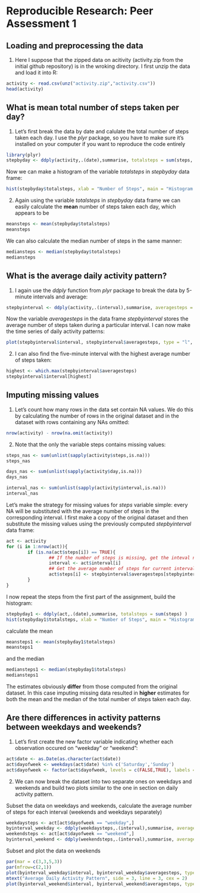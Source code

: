 # Reproducible Research: Peer Assessment 1


## Loading and preprocessing the data
1. Here I suppose that the zipped data on acitivity (activity.zip from the initial github repository) is in the wroking directory. I first unzip the data and load it into R:
```r
activity <- read.csv(unz("activity.zip","activity.csv"))
head(activity)
```



## What is mean total number of steps taken per day?
1. Let's first break the data by date and calulate the total number of steps taken each day. I use the *plyr* package, so you have to make sure it's installed on your computer if you want to reproduce the code entirely
```r
library(plyr)
stepbyday <- ddply(activity,.(date),summarise, totalsteps = sum(steps, na.rm = TRUE) )
```
Now we can make a histogram of the variable *totalsteps* in *stepbyday* data frame:
```r
hist(stepbyday$totalsteps, xlab = "Number of Steps", main = "Histogram of the Total Number\n of Steps Taken Each Day")
```
2. Again using the variable *totalsteps* in *stepbyday* data frame we can easily calculate the **mean** number of steps taken each day, which appears to be 
```r
meansteps <- mean(stepbyday$totalsteps)
meansteps
```
We can also calculate the median number of steps in the same manner:
```r
mediansteps <- median(stepbyday$totalsteps)
mediansteps
```

## What is the average daily activity pattern?

1. I again use the *ddply* function from *plyr* package to break the data by 5-minute intervals and average:
```r
stepbyinterval <- ddply(activity,.(interval),summarise, averagesteps = mean(steps, na.rm = TRUE))
```

Now the variable *averagesteps* in the data frame *stepbyinterval* stores the average number of steps taken during a particular interval. I can now make the time series of daily activity patterns:
```r
plot(stepbyinterval$interval, stepbyinterval$averagesteps, type = "l", xlab = "Interval", ylab = "Average Number of Steps", main = "Average Daily Activity Pattern")
```

2. I can also find the five-minute interval with the highest average number of steps taken:
```r
highest <- which.max(stepbyinterval$averagesteps)
stepbyinterval$interval[highest]
```

## Imputing missing values

1. Let's count how many rows in the data set contain NA values. We do this by calculating the number of rows in the original dataset and in the dataset with rows containing any NAs omitted:

```r
nrow(activity) - nrow(na.omit(activity))
```

2. Note that the only the variable steps contains missing values:
```r
steps_nas <- sum(unlist(sapply(activity$steps,is.na)))
steps_nas
```
```r
days_nas <- sum(unlist(sapply(activity$day,is.na)))
days_nas
```
```r
interval_nas <- sum(unlist(sapply(activity$interval,is.na)))
interval_nas
```

Let's make the strategy for missing values for *steps* variable simple: every NA will be substituted with the average number of steps in the corresponding interval. I first make a copy of the original dataset and then substitute the missing values using the previously computed *stepbyinterval* data frame:
```r
act <- activity
for (i in 1:nrow(act)){
        if (is.na(act$steps[i]) == TRUE){
                ## If the number of steps is missing, get the inteval number
                interval <- act$interval[i]
                ## Get the average number of steps for current interval in stepbyinterval data frame
                act$steps[i] <- stepbyinterval$averagesteps[stepbyinterval$interval == interval]
        }
}
```

I now repeat the steps from the first part of the assignment, build the histogram:

```r
stepbyday1 <- ddply(act,.(date),summarise, totalsteps = sum(steps) )
hist(stepbyday1$totalsteps, xlab = "Number of Steps", main = "Histogram of the Total Number\n of Steps Taken Each Day")
```

calculate the mean
```r
meansteps1 <- mean(stepbyday1$totalsteps)
meansteps1
```

and the median
```r
mediansteps1 <- median(stepbyday1$totalsteps)
mediansteps1
```

The estimates obviously **differ** from those computed from the original dataset. In this case imputing missing data resulted in **higher** estimates for both the mean and the median of the total number of steps taken each day.

## Are there differences in activity patterns between weekdays and weekends?
1. Let's first create the new factor variable indicating whether each observation occured on "weekday" or "weekend":
```r
act$date <- as.Date(as.character(act$date))
act$dayofweek <- weekdays(act$date) %in% c('Saturday','Sunday')
act$dayofweek <- factor(act$dayofweek, levels = c(FALSE,TRUE), labels = c("weekday","weekend"))
```

2. We can now break the dataset into two separate ones on weekdays and weekends and build two plots similar to the one in section on daily activity pattern. 

Subset the data on weekdays and weekends, calculate the average number of steps for each interval (weekends and weekdays separately)
```r
weekdaysteps <- act[act$dayofweek == "weekday",]
byinterval_weekday <- ddply(weekdaysteps,.(interval),summarise, averagesteps = mean(steps))
weekendsteps <- act[act$dayofweek == "weekend",]
byinterval_weekend <- ddply(weekendsteps,.(interval),summarise, averagesteps = mean(steps))
```

Subset and plot the data on weekends 
```r
par(mar = c(3,3,5,3))
par(mfrow=c(2,1)) 
plot(byinterval_weekday$interval, byinterval_weekday$averagesteps, type = "l", xlab = "Interval", ylab = "Average Number of Steps", main = "Weekday")
mtext("Average Daily Activity Pattern", side = 3, line = 3, cex = 2)
plot(byinterval_weekend$interval, byinterval_weekend$averagesteps, type = "l", xlab = "Interval", ylab = "Average Number of Steps", main = "Weekend")
```
